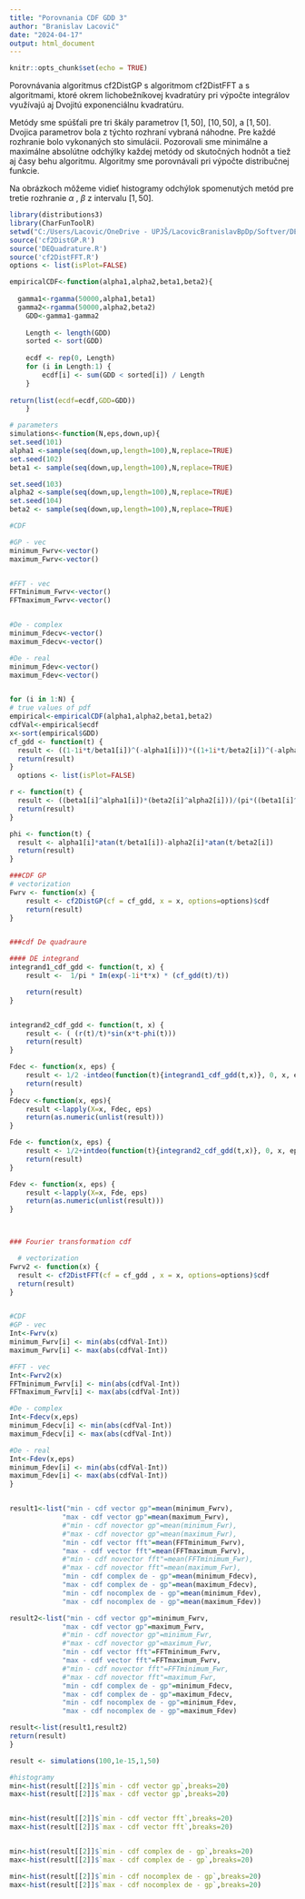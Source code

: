 ---
title: "Porovnania CDF GDD 3"
author: "Branislav Lacovič"
date: "2024-04-17"
output: html_document
---

```{r setup, include=FALSE}
knitr::opts_chunk$set(echo = TRUE)
```

Porovnávania algoritmus cf2DistGP s algoritmom cf2DistFFT a s algoritmami, ktoré okrem lichobežníkovej kvadratúry pri výpočte integrálov využívajú aj Dvojitú exponenciálnu kvadratúru.

Metódy sme spúšťali pre tri škály parametrov $[1, 50]$, $[10, 50]$, a $[1, 50]$. Dvojica parametrov bola z týchto rozhraní vybraná náhodne. Pre každé rozhranie bolo vykonaných sto simulácii. Pozorovali sme minimálne a maximálne absolútne odchýlky každej metódy od skutočných hodnôt a tiež aj časy behu algoritmu. Algoritmy sme porovnávali pri výpočte distribučnej funkcie.

Na obrázkoch môžeme vidieť histogramy odchýlok spomenutých metód pre tretie rozhranie $\alpha$ , $\beta$ z intervalu $[1, 50]$.
```{r}
library(distributions3)
library(CharFunToolR)
setwd("C:/Users/Lacovic/OneDrive - UPJŠ/LacovicBranislavBpDp/Softver/DE_kvadratura/skuska GDD")
source('cf2DistGP.R')
source('DEQuadrature.R')
source('cf2DistFFT.R')
options <- list(isPlot=FALSE)
```

```{r}
empiricalCDF<-function(alpha1,alpha2,beta1,beta2){
  
  gamma1<-rgamma(50000,alpha1,beta1)
  gamma2<-rgamma(50000,alpha2,beta2)
    GDD<-gamma1-gamma2
  
    Length <- length(GDD) 
    sorted <- sort(GDD) 
      
    ecdf <- rep(0, Length) 
    for (i in Length:1) { 
        ecdf[i] <- sum(GDD < sorted[i]) / Length 
    } 
  
return(list(ecdf=ecdf,GDD=GDD))
    }

```


```{r}
# parameters
simulations<-function(N,eps,down,up){
set.seed(101)
alpha1 <-sample(seq(down,up,length=100),N,replace=TRUE) 
set.seed(102)
beta1 <- sample(seq(down,up,length=100),N,replace=TRUE)

set.seed(103)
alpha2 <-sample(seq(down,up,length=100),N,replace=TRUE) 
set.seed(104)
beta2 <- sample(seq(down,up,length=100),N,replace=TRUE)

#CDF

#GP - vec
minimum_Fwrv<-vector()
maximum_Fwrv<-vector()


#FFT - vec
FFTminimum_Fwrv<-vector()
FFTmaximum_Fwrv<-vector()


#De - complex
minimum_Fdecv<-vector()
maximum_Fdecv<-vector()

#De - real
minimum_Fdev<-vector()
maximum_Fdev<-vector()


for (i in 1:N) {
# true values of pdf 
empirical<-empiricalCDF(alpha1,alpha2,beta1,beta2) 
cdfVal<-empirical$ecdf
x<-sort(empirical$GDD)
cf_gdd <- function(t) {
  result <- ((1-1i*t/beta1[i])^(-alpha1[i]))*((1+1i*t/beta2[i])^(-alpha2[i]))
  return(result)
}
  options <- list(isPlot=FALSE)

r <- function(t) {
  result <- ((beta1[i]^alpha1[i])*(beta2[i]^alpha2[i]))/(pi*((beta1[i]^2+t^2)^(alpha1[i]/2))*((beta2[i]^2+t^2)^(alpha2[i]/2)))
  return(result)
}

phi <- function(t) {
  result <- alpha1[i]*atan(t/beta1[i])-alpha2[i]*atan(t/beta2[i])
  return(result)
}

###CDF GP
# vectorization
Fwrv <- function(x) {
    result <- cf2DistGP(cf = cf_gdd, x = x, options=options)$cdf
    return(result)
}


###cdf De quadraure

#### DE integrand
integrand1_cdf_gdd <- function(t, x) {
    result <-  1/pi * Im(exp(-1i*t*x) * (cf_gdd(t)/t))

    return(result)
}


integrand2_cdf_gdd <- function(t, x) {
    result <- ( (r(t)/t)*sin(x*t-phi(t)))
    return(result)
}

Fdec <- function(x, eps) {
    result <- 1/2 -intdeo(function(t){integrand1_cdf_gdd(t,x)}, 0, x, eps)$i
    return(result)
}
Fdecv <-function(x, eps){
    result <-lapply(X=x, Fdec, eps)
    return(as.numeric(unlist(result)))
}

Fde <- function(x, eps) {
    result <- 1/2+intdeo(function(t){integrand2_cdf_gdd(t,x)}, 0, x, eps)$i
    return(result)
}

Fdev <- function(x, eps) {
    result <-lapply(X=x, Fde, eps)
    return(as.numeric(unlist(result)))
}



### Fourier transformation cdf

  # vectorization
Fwrv2 <- function(x) {
  result <- cf2DistFFT(cf = cf_gdd , x = x, options=options)$cdf
  return(result)
}


#CDF
#GP - vec
Int<-Fwrv(x)
minimum_Fwrv[i] <- min(abs(cdfVal-Int))
maximum_Fwrv[i] <- max(abs(cdfVal-Int))

#FFT - vec
Int<-Fwrv2(x)
FFTminimum_Fwrv[i] <- min(abs(cdfVal-Int))
FFTmaximum_Fwrv[i] <- max(abs(cdfVal-Int))

#De - complex
Int<-Fdecv(x,eps)
minimum_Fdecv[i] <- min(abs(cdfVal-Int))
maximum_Fdecv[i] <- max(abs(cdfVal-Int))

#De - real
Int<-Fdev(x,eps)
minimum_Fdev[i] <- min(abs(cdfVal-Int))
maximum_Fdev[i] <- max(abs(cdfVal-Int))
}


result1<-list("min - cdf vector gp"=mean(minimum_Fwrv),
             "max - cdf vector gp"=mean(maximum_Fwrv),
             #"min - cdf novector gp"=mean(minimum_Fwr),
             #"max - cdf novector gp"=mean(maximum_Fwr),
             "min - cdf vector fft"=mean(FFTminimum_Fwrv),
             "max - cdf vector fft"=mean(FFTmaximum_Fwrv),
             #"min - cdf novector fft"=mean(FFTminimum_Fwr),
             #"max - cdf novector fft"=mean(maximum_Fwr),
             "min - cdf complex de - gp"=mean(minimum_Fdecv),
             "max - cdf complex de - gp"=mean(maximum_Fdecv),
             "min - cdf nocomplex de - gp"=mean(minimum_Fdev),
             "max - cdf nocomplex de - gp"=mean(maximum_Fdev))

result2<-list("min - cdf vector gp"=minimum_Fwrv,
             "max - cdf vector gp"=maximum_Fwrv,
             #"min - cdf novector gp"=minimum_Fwr,
             #"max - cdf novector gp"=maximum_Fwr,
             "min - cdf vector fft"=FFTminimum_Fwrv,
             "max - cdf vector fft"=FFTmaximum_Fwrv,
             #"min - cdf novector fft"=FFTminimum_Fwr,
             #"max - cdf novector fft"=maximum_Fwr,
             "min - cdf complex de - gp"=minimum_Fdecv,
             "max - cdf complex de - gp"=maximum_Fdecv,
             "min - cdf nocomplex de - gp"=minimum_Fdev,
             "max - cdf nocomplex de - gp"=maximum_Fdev)

result<-list(result1,result2)
return(result)
}
```


```{r warning=FALSE}
result <- simulations(100,1e-15,1,50)
```

```{r}
#histogramy
min<-hist(result[[2]]$`min - cdf vector gp`,breaks=20)
max<-hist(result[[2]]$`max - cdf vector gp`,breaks=20)


min<-hist(result[[2]]$`min - cdf vector fft`,breaks=20)
max<-hist(result[[2]]$`max - cdf vector fft`,breaks=20)


min<-hist(result[[2]]$`min - cdf complex de - gp`,breaks=20)
max<-hist(result[[2]]$`max - cdf complex de - gp`,breaks=20)

min<-hist(result[[2]]$`min - cdf nocomplex de - gp`,breaks=20)
max<-hist(result[[2]]$`max - cdf nocomplex de - gp`,breaks=20)
```



